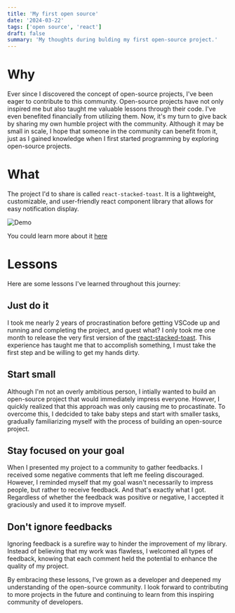 ```yaml
---
title: 'My first open source'
date: '2024-03-22'
tags: ['open source', 'react']
draft: false
summary: 'My thoughts during bulding my first open-source project.'
---
```


# Why

Ever since I discovered the concept of open-source projects, I've been eager to contribute to this community. Open-source projects have not only inspired me but also taught me valuable lessons through their code. I've even benefited financially from utilizing them. Now, it's my turn to give back by sharing my own humble project with the community. Although it may be small in scale, I hope that someone in the community can benefit from it, just as I gained knowledge when I first started programming by exploring open-source projects.

# What

The project I'd to share is called `react-stacked-toast`. It is a lightweight, customizable, and user-friendly react component library that allows for easy notification display.

![Demo](/static/images/react-stacked-toast.png)

You could learn more about it [here](https://react-stacked-toast.vercel.app)

# Lessons

Here are some lessons I've learned throughout this journey:

## Just do it

I took me nearly 2 years of procrastination before getting VSCode up and running and completing the project, and guest what? I only took me one month to release the very first version of the [react-stacked-toast](https://react-stacked-toast.vercel.app). This experience has taught me that to accomplish something, I must take the first step and be willing to get my hands dirty.

## Start small

Although I'm not an overly ambitious person, I intially wanted to build an open-source project that would immediately impress everyone. Howver, I quickly realized that this approach was only causing me to procastinate. To overcome this, I dedcided to take baby steps and start with smaller tasks, gradually familiarizing myself with the process of building an open-source project.

## Stay focused on your goal

When I presented my project to a community to gather feedbacks. I received some negative comments that left me feeling discouraged. However, I reminded myself that my goal wasn't necessarily to impress people, but rather to receive feedback. And that's exactly what I got.
Regardless of whether the feedback was positive or negative, I accepted it graciously and used it to improve myself.

## Don't ignore feedbacks

Ignoring feedback is a surefire way to hinder the improvement of my library. Instead of believing that my work was flawless, I welcomed all types of feedback, knowing that each comment held the potential to enhance the quality of my project.

By embracing these lessons, I've grown as a developer and deepened my understanding of the open-source community. I look forward to contributing to more projects in the future and continuing to learn from this inspiring community of developers.
